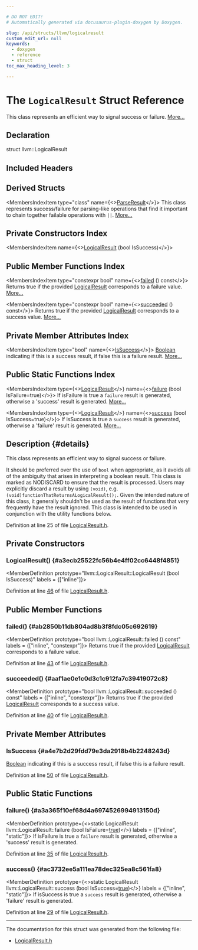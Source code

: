 ```yaml
---

# DO NOT EDIT!
# Automatically generated via docusaurus-plugin-doxygen by Doxygen.

slug: /api/structs/llvm/logicalresult
custom_edit_url: null
keywords:
  - doxygen
  - reference
  - struct
toc_max_heading_level: 3

---
```





# The `LogicalResult` Struct Reference

<DoxygenPage pluginConfig={pluginConfig}>

This class represents an efficient way to signal success or failure. <a href="#details">More...</a>

## Declaration

<CodeBlock>struct llvm::LogicalResult</CodeBlock>

## Included Headers

<IncludesList>
<IncludesListItem
  filePath="llvm/Support/LogicalResult.h"
  permalink="/docs/api/files/include/include/llvm/include/llvm/support/logicalresult-h"
  isLocal="true" />
</IncludesList>

## Derived Structs

<MembersIndex>

<MembersIndexItem
  type="class"
  name={<><a href="/docs/api/classes/llvm/parseresult">ParseResult</a></>}>
This class represents success/failure for parsing-like operations that find it important to chain together failable operations with <code>||</code>. <a href="/docs/api/classes/llvm/parseresult/#details">More...</a>
</MembersIndexItem>

</MembersIndex>

## Private Constructors Index

<MembersIndex>

<MembersIndexItem
  name={<><a href="#a3ecb25522fc56b4e4ff02cc6448f4851">LogicalResult</a> (bool IsSuccess)</>}>
</MembersIndexItem>

</MembersIndex>

## Public Member Functions Index

<MembersIndex>

<MembersIndexItem
  type="constexpr bool"
  name={<><a href="#ab2850b11db804ad8b3f8fdc05c692619">failed</a> () const</>}>
Returns true if the provided <a href="/docs/api/structs/llvm/logicalresult">LogicalResult</a> corresponds to a failure value. <a href="#ab2850b11db804ad8b3f8fdc05c692619">More...</a>
</MembersIndexItem>

<MembersIndexItem
  type="constexpr bool"
  name={<><a href="#aaf1ae0e1c0d3c1c912fa7c39419072c8">succeeded</a> () const</>}>
Returns true if the provided <a href="/docs/api/structs/llvm/logicalresult">LogicalResult</a> corresponds to a success value. <a href="#aaf1ae0e1c0d3c1c912fa7c39419072c8">More...</a>
</MembersIndexItem>

</MembersIndex>

## Private Member Attributes Index

<MembersIndex>

<MembersIndexItem
  type="bool"
  name={<><a href="#a4e7b2d29fdd79e3da2918b4b2248243d">IsSuccess</a></>}>
<a href="/docs/api/namespaces/llvm/#a965a7b0afb2678973d155a103b9f55b5">Boolean</a> indicating if this is a success result, if false this is a failure result. <a href="#a4e7b2d29fdd79e3da2918b4b2248243d">More...</a>
</MembersIndexItem>

</MembersIndex>

## Public Static Functions Index

<MembersIndex>

<MembersIndexItem
  type={<><a href="/docs/api/structs/llvm/logicalresult">LogicalResult</a></>}
  name={<><a href="#a3a365f10ef68d4a6974526994913150d">failure</a> (bool IsFailure=true)</>}>
If isFailure is true a <code>failure</code> result is generated, otherwise a &#39;success&#39; result is generated. <a href="#a3a365f10ef68d4a6974526994913150d">More...</a>
</MembersIndexItem>

<MembersIndexItem
  type={<><a href="/docs/api/structs/llvm/logicalresult">LogicalResult</a></>}
  name={<><a href="#ac3732ee5a111ea78dec325ea8c561fa8">success</a> (bool IsSuccess=true)</>}>
If isSuccess is true a <code>success</code> result is generated, otherwise a &#39;failure&#39; result is generated. <a href="#ac3732ee5a111ea78dec325ea8c561fa8">More...</a>
</MembersIndexItem>

</MembersIndex>

## Description {#details}

This class represents an efficient way to signal success or failure.

It should be preferred over the use of <code>bool</code> when appropriate, as it avoids all of the ambiguity that arises in interpreting a boolean result. This class is marked as NODISCARD to ensure that the result is processed. Users may explicitly discard a result by using <code>(void)</code>, e.g. <code>(void)functionThatReturnsALogicalResult();</code>. Given the intended nature of this class, it generally shouldn&#39;t be used as the result of functions that very frequently have the result ignored. This class is intended to be used in conjunction with the utility functions below.

Definition at line 25 of file <a href="/docs/api/files/include/include/llvm/include/llvm/support/logicalresult-h">LogicalResult.h</a>.

<SectionDefinition>

## Private Constructors

### LogicalResult() {#a3ecb25522fc56b4e4ff02cc6448f4851}

<MemberDefinition
  prototype="llvm::LogicalResult::LogicalResult (bool IsSuccess)"
  labels = {["inline"]}>

Definition at line <a href="/docs/api/files/include/include/llvm/include/llvm/support/logicalresult-h/#l00046">46</a> of file <a href="/docs/api/files/include/include/llvm/include/llvm/support/logicalresult-h">LogicalResult.h</a>.
</MemberDefinition>

</SectionDefinition>

<SectionDefinition>

## Public Member Functions

### failed() {#ab2850b11db804ad8b3f8fdc05c692619}

<MemberDefinition
  prototype="bool llvm::LogicalResult::failed () const"
  labels = {["inline", "constexpr"]}>
Returns true if the provided <a href="/docs/api/structs/llvm/logicalresult">LogicalResult</a> corresponds to a failure value.

Definition at line <a href="/docs/api/files/include/include/llvm/include/llvm/support/logicalresult-h/#l00043">43</a> of file <a href="/docs/api/files/include/include/llvm/include/llvm/support/logicalresult-h">LogicalResult.h</a>.
</MemberDefinition>

### succeeded() {#aaf1ae0e1c0d3c1c912fa7c39419072c8}

<MemberDefinition
  prototype="bool llvm::LogicalResult::succeeded () const"
  labels = {["inline", "constexpr"]}>
Returns true if the provided <a href="/docs/api/structs/llvm/logicalresult">LogicalResult</a> corresponds to a success value.

Definition at line <a href="/docs/api/files/include/include/llvm/include/llvm/support/logicalresult-h/#l00040">40</a> of file <a href="/docs/api/files/include/include/llvm/include/llvm/support/logicalresult-h">LogicalResult.h</a>.
</MemberDefinition>

</SectionDefinition>

<SectionDefinition>

## Private Member Attributes

### IsSuccess {#a4e7b2d29fdd79e3da2918b4b2248243d}

<MemberDefinition
  prototype="bool llvm::LogicalResult::IsSuccess">
<a href="/docs/api/namespaces/llvm/#a965a7b0afb2678973d155a103b9f55b5">Boolean</a> indicating if this is a success result, if false this is a failure result.

Definition at line <a href="/docs/api/files/include/include/llvm/include/llvm/support/logicalresult-h/#l00050">50</a> of file <a href="/docs/api/files/include/include/llvm/include/llvm/support/logicalresult-h">LogicalResult.h</a>.
</MemberDefinition>

</SectionDefinition>

<SectionDefinition>

## Public Static Functions

### failure() {#a3a365f10ef68d4a6974526994913150d}

<MemberDefinition
  prototype={<>static LogicalResult llvm::LogicalResult::failure (bool IsFailure=<a href="/docs/api/files/lib/lib/analysis/basicaliasanalysis-cpp/#af6d5cafbdfc5313e65d990120021a3ec">true</a>)</>}
  labels = {["inline", "static"]}>
If isFailure is true a <code>failure</code> result is generated, otherwise a &#39;success&#39; result is generated.

Definition at line <a href="/docs/api/files/include/include/llvm/include/llvm/support/logicalresult-h/#l00035">35</a> of file <a href="/docs/api/files/include/include/llvm/include/llvm/support/logicalresult-h">LogicalResult.h</a>.
</MemberDefinition>

### success() {#ac3732ee5a111ea78dec325ea8c561fa8}

<MemberDefinition
  prototype={<>static LogicalResult llvm::LogicalResult::success (bool IsSuccess=<a href="/docs/api/files/lib/lib/analysis/basicaliasanalysis-cpp/#af6d5cafbdfc5313e65d990120021a3ec">true</a>)</>}
  labels = {["inline", "static"]}>
If isSuccess is true a <code>success</code> result is generated, otherwise a &#39;failure&#39; result is generated.

Definition at line <a href="/docs/api/files/include/include/llvm/include/llvm/support/logicalresult-h/#l00029">29</a> of file <a href="/docs/api/files/include/include/llvm/include/llvm/support/logicalresult-h">LogicalResult.h</a>.
</MemberDefinition>

</SectionDefinition>

<hr/>

The documentation for this struct was generated from the following file:

<ul>
<li><a href="/docs/api/files/include/include/llvm/include/llvm/support/logicalresult-h">LogicalResult.h</a></li>
</ul>

</DoxygenPage>
